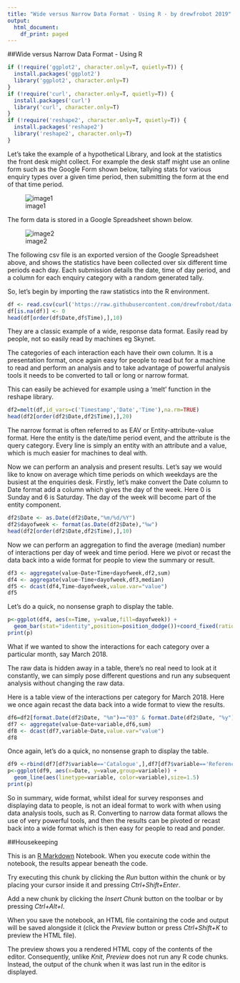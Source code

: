 ---
title: "Wide versus Narrow Data Format - Using R - by drewfrobot 2019"
output:
  html_document:
    df_print: paged
---

##Wide versus Narrow Data Format - Using R

```{r}
if (!require('ggplot2', character.only=T, quietly=T)) {
  install.packages('ggplot2')
  library('ggplot2', character.only=T)
}
if (!require('curl', character.only=T, quietly=T)) {
  install.packages('curl')
  library('curl', character.only=T)
}
if (!require('reshape2', character.only=T, quietly=T)) {
  install.packages('reshape2')
  library('reshape2', character.only=T)
}
```

Let's take the example of a hypothetical Library, and look at the statistics the front desk might collect. For example the desk staff might use an online form such as the Google Form shown below, tallying stats for various enquiry types over a given time period, then submitting the form at the end of that time period.

![image1](https://raw.githubusercontent.com/drewfrobot/data-literacy-workshops/master/data/Hypothetical_Library_Queries_Form.png)

The form data is stored in a Google Spreadsheet shown below.

![image2](https://raw.githubusercontent.com/drewfrobot/data-literacy-workshops/master/data/Hypothetical_Library_Queries_Form_Spreadsheet.png)

The following csv file is an exported version of the Google Spreadsheet above, and shows the statistics have been collected over six different time periods each day. Each submission details the date, time of day period, and a column for each enquiry category with a random generated tally.

So, let's begin by importing the raw statistics into the R environment.

```{r}
df <- read.csv(curl('https://raw.githubusercontent.com/drewfrobot/data-literacy-workshops/master/data/Hypothetical_Library_Queries.csv'))
df[is.na(df)] <- 0
head(df[order(df$Date,df$Time),],10)
```

They are a classic example of a wide, response data format. Easily read by people, not so easily read by machines eg Skynet.

The categories of each interaction each have their own column. It is a presentation format, once again easy for people to read but for a machine to read and perform an analysis and to take advantage of powerful analysis tools it needs to be converted to tall or long or narrow format.

This can easily be achieved for example using a 'melt' function in the reshape library.

```{r}
df2=melt(df,id_vars=c('Timestamp','Date','Time'),na.rm=TRUE)
head(df2[order(df2$Date,df2$Time),],20)
```

The narrow format is often referred to as EAV or Entity-attribute-value format. Here the entity is the date/time period event, and the attribute is the query category. Every line is simply an entity with an attribute and a value, which is much easier for machines to deal with.

Now we can perform an analysis and present results. Let's say we would like to know on average which time periods on which weekdays are the busiest at the enquiries desk. Firstly, let's make convert the Date column to Date format add a column which gives the day of the week. Here 0 is Sunday and 6 is Saturday. The day of the week will become part of the entity component.

```{r}
df2$Date <- as.Date(df2$Date,"%m/%d/%Y")
df2$dayofweek <- format(as.Date(df2$Date),"%w")
head(df2[order(df2$Date,df2$Time),],10)
```

Now we can perform an aggregation to find the average (median) number of interactions per day of week and time period. Here we pivot or recast the data back into a wide format for people to view the summary or result.

```{r}
df3 <- aggregate(value~Date+Time+dayofweek,df2,sum)
df4 <- aggregate(value~Time+dayofweek,df3,median)
df5 <- dcast(df4,Time~dayofweek,value.var="value")
df5
```

Let's do a quick, no nonsense graph to display the table.

```{r}
p<-ggplot(df4, aes(x=Time, y=value,fill=dayofweek)) +
  geom_bar(stat="identity",position=position_dodge())+coord_fixed(ratio = 0.1)
print(p)
```

What if we wanted to show the interactions for each category over a particular month, say March 2018.

The raw data is hidden away in a table, there's no real need to look at it constantly, we can simply pose different questions and run any subsequent analysis without changing the raw data.

Here is a table view of the interactions per category for March 2018. Here we once again recast the data back into a wide format to view the results.

```{r}

df6=df2[format.Date(df2$Date, "%m")=="03" & format.Date(df2$Date, "%y")=="18",]
df7 <- aggregate(value~Date+variable,df6,sum)
df8 <- dcast(df7,variable~Date,value.var="value")
df8
```

Once again, let's do a quick, no nonsense graph to display the table.

```{r}
df9 <-rbind(df7[df7$variable=='Catalogue',],df7[df7$variable=='Reference',])
p<-ggplot(df9, aes(x=Date, y=value,group=variable)) +
  geom_line(aes(linetype=variable, color=variable),size=1.5)
print(p)
```

So in summary, wide format, whilst ideal for survey responses and displaying data to people, is not an ideal format to work with when using data analysis tools, such as R. Converting to narrow data format allows the use of very powerful tools, and then the results can be pivoted or recast back into a wide format which is then easy for people to read and ponder.

##Housekeeping

This is an [R Markdown](http://rmarkdown.rstudio.com) Notebook. When you execute code within the notebook, the results appear beneath the code. 

Try executing this chunk by clicking the *Run* button within the chunk or by placing your cursor inside it and pressing *Ctrl+Shift+Enter*. 

Add a new chunk by clicking the *Insert Chunk* button on the toolbar or by pressing *Ctrl+Alt+I*.

When you save the notebook, an HTML file containing the code and output will be saved alongside it (click the *Preview* button or press *Ctrl+Shift+K* to preview the HTML file).

The preview shows you a rendered HTML copy of the contents of the editor. Consequently, unlike *Knit*, *Preview* does not run any R code chunks. Instead, the output of the chunk when it was last run in the editor is displayed.
